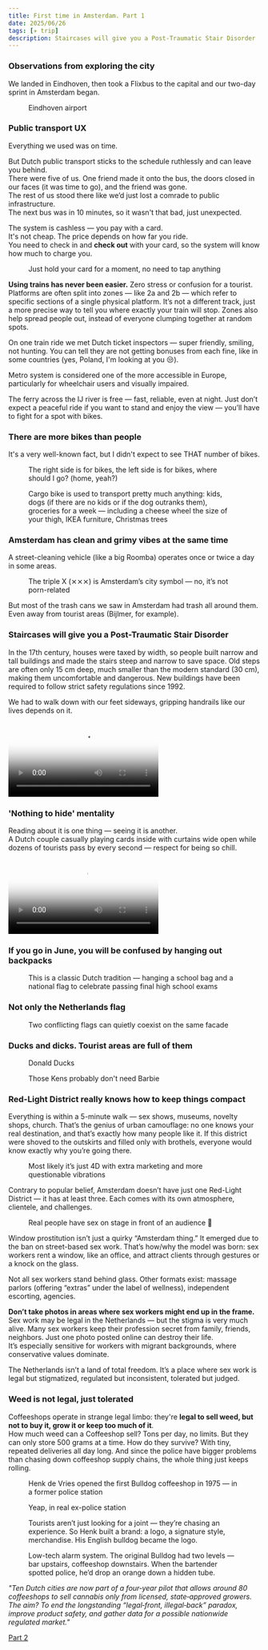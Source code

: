 ```yaml
---
title: First time in Amsterdam. Part 1
date: 2025/06/26
tags: [✈️ trip]
description: Staircases will give you a Post-Traumatic Stair Disorder
---
```



### Observations from exploring the city

We landed in Eindhoven, then took a Flixbus to the capital and our two-day sprint in Amsterdam began.
<figure>
    <ImageZoom src="/images/amsterdam/eind.jpg" alt="eindhoven airport" width={330}/>
    <figcaption>Eindhoven airport</figcaption>
</figure>

### Public transport UX

Everything we used was on time.

But Dutch public transport sticks to the schedule ruthlessly and can leave you behind. <br />
There were five of us.
One friend made it onto the bus, the doors closed in our faces (it was time to go), and the friend was gone. <br />
The rest of us stood there like we’d just lost a comrade to public infrastructure. <br />
The next bus was in 10 minutes, so it wasn't that bad, just unexpected. <br />

The system is cashless — you pay with a card. <br />
It's not cheap. The price depends on how far you ride. <br />
You need to check in and **check out** with your card, so the system will know how much to charge you.
<figure>
    <ImageZoom src="/images/amsterdam/bus.jpg" alt="bus" width={330}/>
    <figcaption>Just hold your card for a moment, no need to tap anything</figcaption>
</figure>

**Using trains has never been easier.** Zero stress or confusion for a tourist.<br />
Platforms are often split into zones — like 2a and 2b — which refer to specific sections of a single physical platform.
It’s not a different track, just a more precise way to tell you where exactly your train will stop.
Zones also help spread people out, instead of everyone clumping together at random spots.

On one train ride we met Dutch ticket inspectors — super friendly, smiling, not hunting.
You can tell they are not getting bonuses from each fine, like in some countries (yes, Poland, I'm looking at you 😒).

Metro system is considered one of the more accessible in Europe, particularly for wheelchair users and visually impaired.

The ferry across the IJ river is free — fast, reliable, even at night.
Just don’t expect a peaceful ride if you want to stand and enjoy the view — you’ll have to fight for a spot with bikes.

### There are more bikes than people

It's a very well-known fact, but I didn't expect to see THAT number of bikes.
<figure>
    <ImageZoom src="/images/amsterdam/bikes.jpg" alt="bikes" width={330}/>
    <figcaption>The right side is for bikes, the left side is for bikes, where should I go? (home, yeah?)</figcaption>
</figure>

<figure>
    <ImageZoom src="/images/amsterdam/bike.jpg" alt="bikes" width={330}/>
    <figcaption>Cargo bike is used to transport pretty much anything: kids, dogs (if there are no kids or if the dog
        outranks them), groceries for a week — including a cheese wheel the size of your thigh, IKEA furniture,
        Christmas trees</figcaption>
</figure>

### Amsterdam has clean and grimy vibes at the same time

A street-cleaning vehicle (like a big Roomba) operates once or twice a day in some areas. <br />
<figure>
    <ImageZoom src="/images/amsterdam/xxx.jpg" alt="street-cleaning vehicle" width={330}/>
    <figcaption>The triple X (⨯⨯⨯) is Amsterdam’s city symbol — no, it’s not porn-related</figcaption>
</figure>

But most of the trash cans we saw in Amsterdam had trash all around them. <br />
Even away from tourist areas (Bijlmer, for example).
<div style={{display: 'flex', gap: '1rem'}}>
    <ImageZoom src="/images/amsterdam/trash1.jpg" alt="trash" width={300}/>
    <ImageZoom src="/images/amsterdam/trash2.jpg" alt="trash" width={300}/>
</div>

### Staircases will give you a Post-Traumatic Stair Disorder

In the 17th century, houses were taxed by width, so people built narrow and tall buildings and made the stairs steep and narrow to save space.
Old steps are often only 15 cm deep, much smaller than the modern standard (30 cm), making them uncomfortable and dangerous.
New buildings have been required to follow strict safety regulations since 1992.

We had to walk down with our feet sideways, gripping handrails like our lives depends on it.
<div className="video-center">
    <video controls width="300" poster="/images/amsterdam/stairs.jpeg">
        <source src="/images/amsterdam/staircases.mp4" type="video/mp4"/>
        Your browser does not support the video tag.
    </video>
</div>

### 'Nothing to hide' mentality

Reading about it is one thing — seeing it is another. <br />
A Dutch couple casually playing cards inside with curtains wide open while dozens of tourists pass by every second — respect for being so chill.
<div className="video-center">
    <video controls width="300" poster="/images/amsterdam/windows.jpeg">
        <source src="/images/amsterdam/windows.mp4" type="video/mp4"/>
        Your browser does not support the video tag.
    </video>
</div>

### If you go in June, you will be confused by hanging out backpacks

<figure>
    <ImageZoom src="/images/amsterdam/backpack.jpg" alt="backpack" width={330}/>
    <figcaption>This is a classic Dutch tradition — hanging a school bag and a national flag to celebrate passing final high school exams</figcaption>
</figure>

### Not only the Netherlands flag

<figure>
    <ImageZoom src="/images/amsterdam/flags-balkon.jpg" alt="flags" width={330}/>
    <figcaption>Two conflicting flags can quietly coexist on the same facade</figcaption>
</figure>

### Ducks and dicks. Tourist areas are full of them
<figure>
    <ImageZoom src="/images/amsterdam/ducks.jpg" alt="ducks" width={330}/>
    <figcaption>Donald Ducks</figcaption>
</figure>
<figure>
    <ImageZoom src="/images/amsterdam/dicks.jpg" alt="dicks" width={330}/>
    <figcaption>Those Kens probably don't need Barbie</figcaption>
</figure>

### Red-Light District really knows how to keep things compact

Everything is within a 5-minute walk — sex shows, museums, novelty shops, church.
That’s the genius of urban camouflage: no one knows your real destination, and that’s exactly how many people like it.
If this district were shoved to the outskirts and filled only with brothels, everyone would know exactly why you’re going there.
<figure>
    <ImageZoom src="/images/amsterdam/5d.jpg" alt="dicks" width={300}/>
    <figcaption>Most likely it’s just 4D with extra marketing and more questionable vibrations</figcaption>
</figure>

Contrary to popular belief, Amsterdam doesn’t have just one Red-Light District — it has at least three.
Each comes with its own atmosphere, clientele, and challenges.
<figure>
    <ImageZoom src="/images/amsterdam/liveporno.jpg" alt="dicks" width={330}/>
    <figcaption>Real people have sex on stage in front of an audience 👀</figcaption>
</figure>

Window prostitution isn’t just a quirky “Amsterdam thing.” It emerged due to the ban on street-based sex work.
That’s how/why the model was born: sex workers rent a window, like an office, and attract clients through gestures or a knock on the glass.

Not all sex workers stand behind glass. Other formats exist:
massage parlors (offering “extras” under the label of wellness), independent escorting, agencies.

**Don’t take photos in areas where sex workers might end up in the frame.** <br />
Sex work may be legal in the Netherlands — but the stigma is very much alive.
Many sex workers keep their profession secret from family, friends, neighbors.
Just one photo posted online can destroy their life. <br />
It’s especially sensitive for workers with migrant backgrounds, where conservative values dominate.

The Netherlands isn’t a land of total freedom.
It’s a place where sex work is legal but stigmatized, regulated but inconsistent, tolerated but judged.

### Weed is not legal, just tolerated

Coffeeshops operate in strange legal limbo: they're **legal to sell weed, but not to buy it, grow it or keep too much of it**. <br />
How much weed can a Coffeeshop sell? Tons per day, no limits.
But they can only store 500 grams at a time.
How do they survive? With tiny, repeated deliveries all day long.
And since the police have bigger problems than chasing down coffeeshop supply chains, the whole thing just keeps rolling.
<figure>
    <ImageZoom src="/images/amsterdam/bulldog.jpg" alt="bulldog coffeeshop" width={330}/>
    <figcaption>Henk de Vries opened the first Bulldog coffeeshop in 1975 — in a former police station</figcaption>
</figure>

<figure>
    <ImageZoom src="/images/amsterdam/prison.jpg" alt="bulldog coffeeshop" width={330}/>
    <figcaption>Yeap, in real ex-police station</figcaption>
</figure>

<figure>
    <ImageZoom src="/images/amsterdam/joint.jpg" alt="bulldog coffeeshop" width={330}/>
    <figcaption>Tourists aren’t just looking for a joint — they’re chasing an experience.
        So Henk built a brand: a logo, a signature style, merchandise.
        His English bulldog became the logo.</figcaption>
</figure>

<figure>
    <ImageZoom src="/images/amsterdam/oranges.jpg" alt="bulldog coffeeshop" width={330}/>
    <figcaption>Low-tech alarm system. The original Bulldog had two levels — bar upstairs, coffeeshop downstairs.
        When the bartender spotted police, he’d drop an orange down a hidden tube.</figcaption>
</figure>

*"Ten Dutch cities are now part of a four‑year pilot that allows around 80 coffeeshops to sell cannabis only from licensed, state‑approved growers.
The aim? To end the longstanding “legal‑front, illegal‑back” paradox, improve product safety, and gather data for a possible nationwide regulated market."*

[Part 2](amsterdam-what-to-visit.md)
